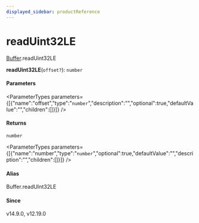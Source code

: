 ```yaml
---
displayed_sidebar: productReference
---
```



# readUint32LE

[Buffer](../../interfaces/Buffer.mdx).readUint32LE

**readUint32LE**(`offset?`): `number`

#### Parameters

<ParameterTypes parameters={[{"name":"offset","type":"`number`","description":"","optional":true,"defaultValue":"","children":[]}]} />

#### Returns

`number`

<ParameterTypes parameters={[{"name":"number","type":"`number`","optional":true,"defaultValue":"","description":"","children":[]}]} />

#### Alias

Buffer.readUInt32LE

#### Since

v14.9.0, v12.19.0
